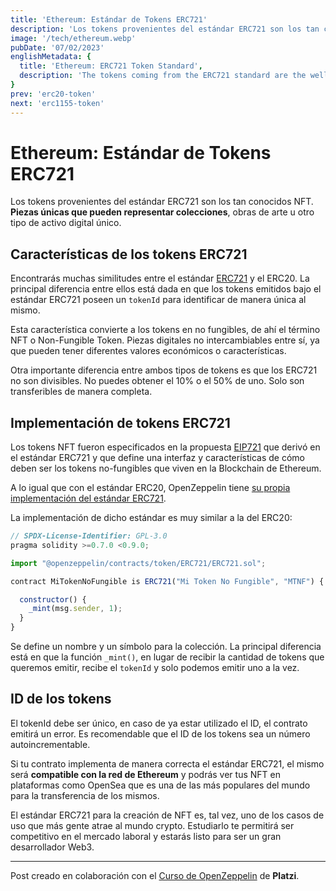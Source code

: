 ```yaml
---
title: 'Ethereum: Estándar de Tokens ERC721'
description: 'Los tokens provenientes del estándar ERC721 son los tan conocidos NFT. Piezas únicas que pueden representar colecciones, obras de arte u otro tipo de activo digital único.'
image: '/tech/ethereum.webp'
pubDate: '07/02/2023'
englishMetadata: {
  title: 'Ethereum: ERC721 Token Standard',
  description: 'The tokens coming from the ERC721 standard are the well-known NFTs. One-of-a-kind pieces that may represent collections, works of art, or another type of unique digital asset.'
}
prev: 'erc20-token'
next: 'erc1155-token'
---
```


# Ethereum: Estándar de Tokens ERC721

Los tokens provenientes del estándar ERC721 son los tan conocidos NFT. **Piezas únicas que pueden representar colecciones**, obras de arte u otro tipo de activo digital único.

## Características de los tokens ERC721

Encontrarás muchas similitudes entre el estándar [ERC721](https://external.ink?to=https://ethereum.org/es/developers/docs/standards/tokens/erc-721/) y el ERC20. La principal diferencia entre ellos está dada en que los tokens emitidos bajo el estándar ERC721 poseen un `tokenId` para identificar de manera única al mismo.

Esta característica convierte a los tokens en no fungibles, de ahí el término NFT o Non-Fungible Token. Piezas digitales no intercambiables entre sí, ya que pueden tener diferentes valores económicos o características.

Otra importante diferencia entre ambos tipos de tokens es que los ERC721 no son divisibles. No puedes obtener el 10% o el 50% de uno. Solo son transferibles de manera completa.

## Implementación de tokens ERC721

Los tokens NFT fueron especificados en la propuesta [EIP721](https://external.ink?to=https://eips.ethereum.org/EIPS/eip-721) que derivó en el estándar ERC721 y que define una interfaz y características de cómo deben ser los tokens no-fungibles que viven en la Blockchain de Ethereum.

A lo igual que con el estándar ERC20, OpenZeppelin tiene [su propia implementación del estándar ERC721](https://external.ink?to=https://github.com/OpenZeppelin/openzeppelin-contracts/blob/master/contracts/token/ERC721/ERC721.sol).

La implementación de dicho estándar es muy similar a la del ERC20:

```js
// SPDX-License-Identifier: GPL-3.0
pragma solidity >=0.7.0 <0.9.0;

import "@openzeppelin/contracts/token/ERC721/ERC721.sol";

contract MiTokenNoFungible is ERC721("Mi Token No Fungible", "MTNF") {

  constructor() {
    _mint(msg.sender, 1);
  }
}
```

Se define un nombre y un símbolo para la colección. La principal diferencia está en que la función `_mint()`, en lugar de recibir la cantidad de tokens que queremos emitir, recibe el `tokenId` y solo podemos emitir uno a la vez.

## ID de los tokens

El tokenId debe ser único, en caso de ya estar utilizado el ID, el contrato emitirá un error. Es recomendable que el ID de los tokens sea un número autoincrementable.

Si tu contrato implementa de manera correcta el estándar ERC721, el mismo será **compatible con la red de Ethereum** y podrás ver tus NFT en plataformas como OpenSea que es una de las más populares del mundo para la transferencia de los mismos.

El estándar ERC721 para la creación de NFT es, tal vez, uno de los casos de uso que más gente atrae al mundo crypto. Estudiarlo te permitirá ser competitivo en el mercado laboral y estarás listo para ser un gran desarrollador Web3.

---
Post creado en colaboración con el [Curso de OpenZeppelin](https://external.ink?to=https://platzi.com/cursos/openzeppelin/) de **Platzi**.
